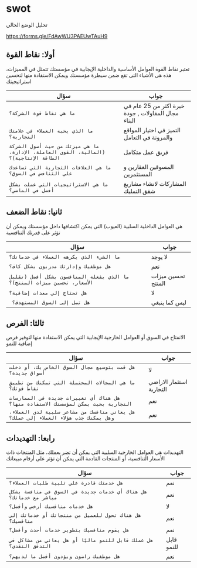 # swot

تحليل الوضع الحالي

https://forms.gle/FdAwWU3PAEUwTAuH9




## أولا: نقاط القوة
تعتبر نقاط القوة العوامل الأساسية والداخلية الإيجابية في مؤسستك تتمثل في المميزات، هذه هي الأشياء التي تقع ضمن سيطرة مؤسستك ويمكن الاستفادة منها لتحسين استراتيجيتك

| سؤال | جواب |
| -------- | ---- |
| `ما هي نقاط قوة الشركة؟` |  خبرة اكثر من 25 عام في مجال المقاولات , جودة البناء |
| `ما الذي يحبه العملاء في علامتك التجارية؟` | التميز في اختيار المواقع والمرونة في التعامل |
| `ما هي ميزتك من حيث أصول الشركة (المالية، القوى العاملة، الإدارة، الطاقة الإنتاجية)؟` |  فريق عمل متكامل   |
| `ما هي العلاقات التجارية التي تساعدك على التنافس في السوق؟` |  المسوقين العقارين و المستثمرين   |
| `ما هي الاستراتيجيات التي عملت بشكل أفضل في الماضي؟` |  المشاركات لانشاء مشاريع شقق التمليك   |



## ثانيا: نقاط الضعف
هي العوامل الداخلية السلبية (العيوب) التي يمكن اكتشافها داخل مؤسستك ويمكن أن تؤثر على قدرتك التنافسية

| سؤال | جواب |
| -------- | ---- |
| `ما الشيء الذي يكرهه العملاء في خدماتك؟` |  لا يوجد  |
| `هل موظفيك وإدارتك مدربون بشكل كاف؟` |  نعم  |
| `ما الذي يفعله المنافسون بشكل أفضل (تقليل الأسعار، تحسين ميزات المنتج)؟` |  تحسين ميزات المنتج  |
| `هل تحتاج إلى معدات إضافية؟` | لا  |
| ` هل تصل إلى السوق المستهدف؟` |  ليس كما ينبغي |



## ثالثا: الفرص
الانفتاح في السوق أو العوامل الخارجية الإيجابية التي يمكن الاستفادة منها لتوفير فرص إضافية للنمو

| سؤال | جواب |
| -------- | ---- |
| ` هل قمت بتوسيع مجال السوق الخاص بك، أو دخلت أسواق جديدة؟ `| لا |
| ` ما هي المجالات المحتملة التي تمكنك من تطبيق نقاط قوتك؟ `| استثمار الاراضي التجارية |
| ` هل هناك أي تغييرات جديدة في الممارسات التجارية بحيث يمكن لمؤسستك الاستفادة منها؟ `| نعم |
| ` هل يعاني منافسك من مشاعر سلبية لدى العملاء، وهل يمكنك جذب هؤلاء العملاء إلى عملك؟ `| نعم |





## رابعا: التهديدات
التهديدات هي العوامل الخارجية السلبية التي يمكن أن تضر بعملك، مثل المنتجات ذات الأسعار التنافسية، أو المنتجات القادمة التي يمكن أن تؤثر على أرقام مبيعاتك

| سؤال | جواب |
| -------- | ---- |
| `هل خدمتك قادرة على تلبية طلبات العملاء؟` | نعم |
| `هل هناك أي خدمات جديدة في السوق في منافسة بشكل مباشر مع خدماتك؟` | نعم |
| `هل خدمات منافسيك أرخص وأفضل؟` | لا |
| `هل هناك تحول للعميل من منتجاتك أو خدماتك إلى منافسيك؟` | نعم |
| `هل يقوم منافسيك بتطوير خدمات أحدث وأفضل؟` | نعم |
| `هل عملك قابل للنمو ماليًا أو هل يعاني من مشاكل في التدفق النقدي؟` | قابل للنمو |
| `هل موظفيك راضون ويؤدون أفضل ما لديهم؟` | نعم |



